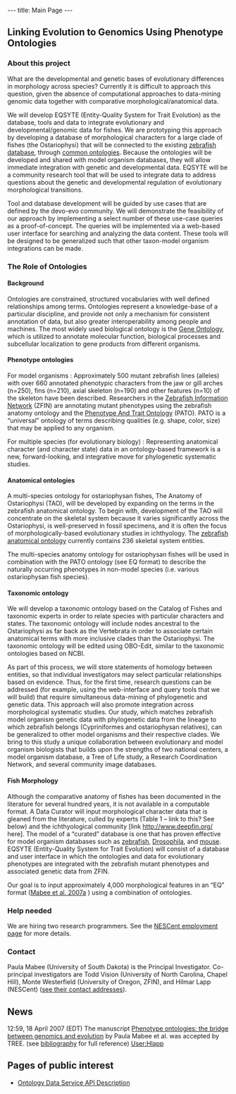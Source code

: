---
title: Main Page
---

==Linking Evolution to Genomics Using Phenotype Ontologies==

===About this project===

What are the developmental and genetic bases of evolutionary differences in morphology across species?  Currently it is difficult to approach this question, given the absence of computational approaches to data-mining genomic data together with comparative morphological/anatomical data.  

We will develop EQSYTE (Entity-Quality System for Trait Evolution) as the database, tools and data to integrate evolutionary and developmental/genomic data for fishes.   We are prototyping this approach by developing a database of morphological characters for a large clade of fishes (the Ostariophysi) that will be connected to the existing [http://zfin.org zebrafish database], through [[#The_Role_of_Ontologies|common ontologies]].  Because the ontologies will be developed and shared with model organism databases, they will allow immediate integration with genetic and developmental data.  EQSYTE will be a community research tool that will be used to integrate data to address questions about the genetic and developmental regulation of evolutionary morphological transitions. 

Tool and database development will be guided by use cases that are defined by the devo-evo community.  We will demonstrate the feasibility of our approach by implementing a select number of these use-case queries as a proof-of-concept. The queries will be implemented via a web-based user interface for searching and analyzing the data content.  These tools will be designed to be generalized such that other taxon-model organism integrations can be made.   <!-- Mention open-source development here and generalizability….(Todd/Hilmar, please fill in here appropriately and add link if possible).  -->

===The Role of Ontologies===

====Background====

Ontologies are constrained, structured vocabularies with well defined relationships among terms. Ontologies represent a knowledge-base of a particular discipline, and provide not only a mechanism for consistent annotation of data, but also greater interoperability among people and machines. The most widely used biological ontology is the [http://www.geneontology.org Gene Ontology], which is utilized to annotate molecular function, biological processes and subcellular localization to gene products from different organisms. 

====Phenotype ontologies==== 

; For model organisms : Approximately 500 mutant zebrafish lines (alleles) with over 660 annotated phenotypic characters from the jaw or gill arches (n=250), fins (n=210), axial skeleton (n=190) and other features (n=10) of the skeleton have been described. Researchers in the [http://www.zfin.org Zebrafish Information Network] (ZFIN) are annotating mutant phenotypes using the zebrafish anatomy ontology and the [http://www.bioontology.org/wiki/index.php/PATO:Main_Page Phenotype And Trait Ontology] (PATO). PATO is a “universal” ontology of terms describing qualities (e.g. shape, color, size) that may be applied to any organism. 

; For multiple species (for evolutionary biology) : Representing anatomical character (and character state) data in an ontology-based framework is a new, forward-looking, and integrative move for phylogenetic systematic studies. 

====Anatomical ontologies====

A multi-species ontology for ostariophysan fishes, The Anatomy of Ostariophysi <!-- or: The Anatomical Ontology --> (TAO), will be developed by expanding on the terms in the zebrafish anatomical ontology.  To begin with, development of the TAO will concentrate on the skeletal system because it varies significantly across the Ostariophysi, is well-preserved in fossil specimens, and it is often the focus of morphologically-based evolutionary studies in ichthyology.  The [http://zfin.org/zf_info/anatomy/dict/sum.html zebrafish anatomical ontology] currently contains 236 skeletal system entities. 

The multi-species anatomy ontology for ostariophysan fishes will be used in combination with the PATO ontology (see EQ format) to describe the naturally occurring phenotypes in non-model species (i.e. various ostariophysan fish species).  

====Taxonomic ontology====

We will develop a taxonomic ontology based on the Catalog of Fishes and taxonomic experts in order to relate species with particular characters and states.  The taxonomic ontology will include nodes ancestral to the Ostariophysi as far back as the Vertebrata in order to associate certain anatomical terms with more inclusive clades than the Ostariophysi.  The taxonomic ontology will be edited using OBO-Edit, similar to the taxonomic ontologies based on NCBI. 

As part of this process, we will store statements of homology between entities, so that individual investigators may select particular relationships based on evidence.  Thus, for the first time, research questions can be addressed (for example, using the web-interface and query tools that we will build) that require simultaneous data-mining of phylogenetic and genetic data.  This approach will also promote integration across morphological systematic studies.  Our study, which matches zebrafish model organism genetic data with phylogenetic data from the lineage to which zebrafish belongs (Cypriniformes and ostariophysan relatives), can be generalized to other model organisms and their respective clades. We bring to this study a unique collaboration between evolutionary and model organism biologists that builds upon the strengths of two national centers, a model organism database, a Tree of Life study, a Research Coordination Network, and several community image databases.

====Fish Morphology====

Although the comparative anatomy of fishes has been documented in the literature for several hundred years, it is not available in a computable format.  A Data Curator will input morphological character data that is gleaned from the literature, culled by experts (Table 1 – link to this? See below) and the ichthyological community [link http://www.deepfin.org/ here].  The model of a “curated” database is one that has proven effective for model organism databases such as [http://zfin.org zebrafish], [http://www.FlyBase.org Drosophila], and [http://www.informatics.jax.org mouse].  EQSYTE (Entity-Quality System for Trait Evolution) will consist of a database and user interface in which the ontologies and data for evolutionary phenotypes are integrated with the zebrafish mutant phenotypes and associated genetic data from ZFIN.  

Our goal is to input approximately 4,000 morphological features in an “EQ” format ([[Media:TREE Mabee.pdf|Mabee et al. 2007a]]<!--; Mabee et al. 2007 in process-->) using a combination of ontologies.  

 <!-- LATER: “VIEW THE CHARACTERS IN THE DATABASE THUS FAR” -->
===Help needed===

We are hiring two research programmers. See the [http://www.nescent.org/about/employment.php NESCent employment page] for more details. 

===Contact===

Paula Mabee (University of South Dakota) is the Principal Investigator. Co-principal investigators are Todd Vision (University of North Carolina, Chapel Hill), Monte Westerfield (University of Oregon, ZFIN), and Hilmar Lapp (NESCent) ([[Contact|see their contact addresses]]).

==News==

12:59, 18 April 2007 (EDT) The manuscript [[Media:TREE Mabee.pdf|Phenotype ontologies: the bridge between genomics and evolution]] by Paula Mabee et al. was accepted by TREE. (see [[Links|bibliography]] for full reference) [[User:Hlapp]]

==Pages of public interest==

* [[Ontology_Data_Service_API|Ontology Data Service API Description]]